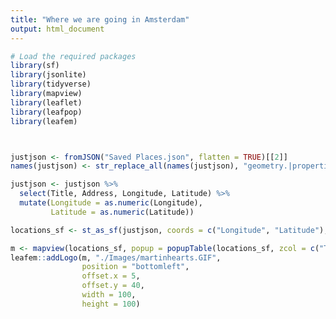 ```yaml
---
title: "Where we are going in Amsterdam"
output: html_document
---
```


```r
# Load the required packages
library(sf)
library(jsonlite)
library(tidyverse)
library(mapview)
library(leaflet)
library(leafpop)
library(leafem)



justjson <- fromJSON("Saved Places.json", flatten = TRUE)[[2]]
names(justjson) <- str_replace_all(names(justjson), "geometry.|properties.|Location.|Geo Coordinates.", "")

justjson <- justjson %>% 
  select(Title, Address, Longitude, Latitude) %>% 
  mutate(Longitude = as.numeric(Longitude),
         Latitude = as.numeric(Latitude))

locations_sf <- st_as_sf(justjson, coords = c("Longitude", "Latitude"), crs = 4326)

m <- mapview(locations_sf, popup = popupTable(locations_sf, zcol = c("Title", "Address")))
leafem::addLogo(m, "./Images/martinhearts.GIF",
                position = "bottomleft",
                offset.x = 5,
                offset.y = 40,
                width = 100,
                height = 100)
```